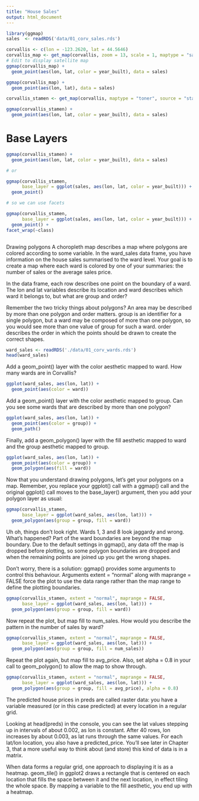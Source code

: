 ```yaml
---
title: "House Sales"
output: html_document
---
```


```r
library(ggmap)
sales  <- readRDS('data/01_corv_sales.rds')

corvallis <- c(lon = -123.2620, lat = 44.5646)
corvallis_map <- get_map(corvallis, zoom = 13, scale = 1, maptype = "satellite")
# Edit to display satellite map
ggmap(corvallis_map) +
  geom_point(aes(lon, lat, color = year_built), data = sales)

ggmap(corvallis_map) + 
  geom_point(aes(lon, lat), data = sales)

```
 
```r
corvallis_stamen <- get_map(corvallis, maptype = "toner", source = "stamen", zoom = 13)

ggmap(corvallis_stamen) + 
  geom_point(aes(lon, lat, color = year_built), data = sales)
```
 
# Base Layers

```r
ggmap(corvallis_stamen) + 
  geom_point(aes(lon, lat, color = year_built), data = sales)

# or

ggmap(corvallis_stamen, 
      base_layer = ggplot(sales, aes(lon, lat, color = year_built))) + 
  geom_point()

# so we can use facets

ggmap(corvallis_stamen, 
      base_layer = ggplot(sales, aes(lon, lat, color = year_built))) +
  geom_point() + 
facet_wrap(~class)
```

```r

```
Drawing polygons
A choropleth map describes a map where polygons are colored according to some variable. In the ward_sales data frame, you have information on the house sales summarised to the ward level. Your goal is to create a map where each ward is colored by one of your summaries: the number of sales or the average sales price.

In the data frame, each row describes one point on the boundary of a ward. The lon and lat variables describe its location and ward describes which ward it belongs to, but what are group and order?

Remember the two tricky things about polygons? An area may be described by more than one polygon and order matters. group is an identifier for a single polygon, but a ward may be composed of more than one polygon, so you would see more than one value of group for such a ward. order describes the order in which the points should be drawn to create the correct shapes.

```r
ward_sales <- readRDS('./data/01_corv_wards.rds')
head(ward_sales)
```
Add a geom_point() layer with the color aesthetic mapped to ward. How many wards are in Corvallis?
```r
ggplot(ward_sales, aes(lon, lat)) + 
  geom_point(aes(color = ward))
```

Add a geom_point() layer with the color aesthetic mapped to group. Can you see some wards that are described by more than one polygon?

```r
ggplot(ward_sales, aes(lon, lat)) + 
  geom_point(aes(color = group)) + 
  geom_path()
```

Finally, add a geom_polygon() layer with the fill aesthetic mapped to ward and the group aesthetic mapped to group.
```r
ggplot(ward_sales, aes(lon, lat)) + 
  geom_point(aes(color = group)) + 
  geom_polygon(aes(fill = ward))
```

Now that you understand drawing polygons, let's get your polygons on a map. Remember, you replace your ggplot() call with a ggmap() call and the original ggplot() call moves to the base_layer() argument, then you add your polygon layer as usual:

```r
ggmap(corvallis_stamen, 
      base_layer = ggplot(ward_sales, aes(lon, lat))) +
  geom_polygon(aes(group = group, fill = ward))
```

Uh oh, things don't look right. Wards 1, 3 and 8 look jaggardy and wrong. What's happened? Part of the ward boundaries are beyond the map boundary. Due to the default settings in ggmap(), any data off the map is dropped before plotting, so some polygon boundaries are dropped and when the remaining points are joined up you get the wrong shapes.


Don't worry, there is a solution: ggmap() provides some arguments to control this behaviour. Arguments extent = "normal" along with maprange = FALSE force the plot to use the data range rather than the map range to define the plotting boundaries.


```r
ggmap(corvallis_stamen, extent = "normal", maprange = FALSE,
      base_layer = ggplot(ward_sales, aes(lon, lat))) +
  geom_polygon(aes(group = group, fill = ward))
```

Now repeat the plot, but map fill to num_sales. How would you describe the pattern in the number of sales by ward?

```r
ggmap(corvallis_stamen, extent = "normal", maprange = FALSE,
      base_layer = ggplot(ward_sales, aes(lon, lat))) +
  geom_polygon(aes(group = group, fill = num_sales))
```

Repeat the plot again, but map fill to avg_price. Also, set alpha = 0.8 in your call to geom_polygon() to allow the map to show through.

```r
ggmap(corvallis_stamen, extent = "normal", maprange = FALSE,
      base_layer = ggplot(ward_sales, aes(lon, lat))) +
  geom_polygon(aes(group = group, fill = avg_price), alpha = 0.8)
```
The predicted house prices in preds are called raster data: you have a variable measured (or in this case predicted) at every location in a regular grid.

Looking at head(preds) in the console, you can see the lat values stepping up in intervals of about 0.002, as lon is constant. After 40 rows, lon increases by about 0.003, as lat runs through the same values. For each lat/lon location, you also have a predicted_price. You'll see later in Chapter 3, that a more useful way to think about (and store) this kind of data is in a matrix.

When data forms a regular grid, one approach to displaying it is as a heatmap. geom_tile() in ggplot2 draws a rectangle that is centered on each location that fills the space between it and the next location, in effect tiling the whole space. By mapping a variable to the fill aesthetic, you end up with a heatmap.
